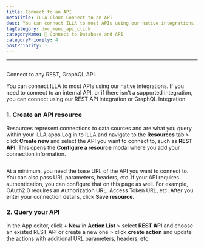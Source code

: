 ```yaml
---
title: Connect to an API
metaTitle: ILLA Cloud Connect to an API
desc: You can connect ILLA to most APIs using our native integrations. ILLA can connect to any REST, GraphQL API
tagCategory: doc_menu_api_click
categoryName: 📲 Connect to Database and API
categoryPriority: 4
postPriority: 1
---
```


* * *

## <h2 hidden>Connect to an API</h2>

Connect to any REST, GraphQL API.

You can connect ILLA to most APIs using our native integrations. If you need to connect to an internal API, or if there isn't a supported integration, you can connect using our REST API integration or GraphQL Integration.

### 1.  Create an API resource

Resources represent connections to data sources and are what you query within your ILLA apps.Log in to ILLA and navigate to the **Resources** tab > click **Create new** and select the API you want to connect to, such as **REST API**. This opens the **Configure a resource** modal where you add your connection information.

<img
  src='https://cdn.illacloud.com/official-website/img/docs/connect/connect-api/config.png'
  alt=""
/>

At a minimum, you need the base URL of the API you want to connect to. You can also pass URL parameters, headers, etc. If your API requires authentication, you can configure that on this page as well. For example, OAuth2.0 requires an Authorization URL, Access Token URL, etc. After you enter your connection details, click **Save resource.**

### 2.  Query your API

In the App editor, click **+ New** in **Action List** > select **REST API** and choose an existed REST API or create a new one > click **create action** and update the actions with additional URL parameters, headers, etc.

<img
  src='https://cdn.illacloud.com/official-website/img/docs/connect/connect-api/action.png'
  alt=""
/>
